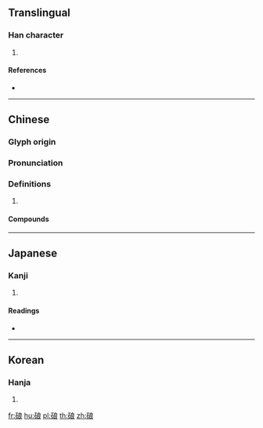 {{character info/new}}
==Translingual==

===Han character===
{{Han char|rn=112|rad=石|as=07|sn=12|four=17632|canj=MRIAV}}

# {{defn|Han|sort=石07}}

====References====
* {{Han ref|kx=0830.210|dkj=24207|dj=1246.200|hdz=42435.070|uh=7860|ud=30816|bh=DAC5|bd=56005}}

----

==Chinese==
{{zh-forms}}

===Glyph origin===
{{Han etym}}

===Pronunciation===
{{zh-pron
|m=láng
|c=long4
|h=pfs=
|md=
|mn=
|w=
|mc=y
|oc=y
|cat=
}}

===Definitions===
{{zh-hanzi}}

# {{rfdef|lang=zh}}

====Compounds====
{{zh-der|硠硠|砊硠}}

----

==Japanese==

===Kanji===
{{ja-kanji|grade=|rs=石07}}

# {{defn|lang=ja|sort=石07}}

====Readings====
* {{ja-readings|on=[[ろう]] (rō)|kun=|nanori=}}

----

==Korean==

===Hanja===
{{ko-hanja|hangeul=[[랑]]>[[낭]]|eumhun=|rv=rang>nang|mr=rang>nang|y=lang>nang}}

# {{defn|lang=ko|sort=石07}}

[[fr:硠]]
[[hu:硠]]
[[pl:硠]]
[[th:硠]]
[[zh:硠]]